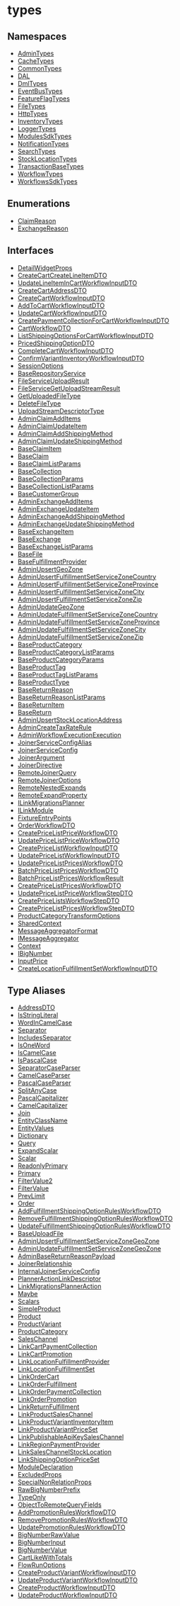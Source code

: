 
# types

## Namespaces

- [AdminTypes](../../types/types.AdminTypes/page.mdx)
- [CacheTypes](../../types/types.CacheTypes/page.mdx)
- [CommonTypes](../../types/types.CommonTypes/page.mdx)
- [DAL](../../types/types.DAL/page.mdx)
- [DmlTypes](../../types/types.DmlTypes/page.mdx)
- [EventBusTypes](../../types/types.EventBusTypes/page.mdx)
- [FeatureFlagTypes](../../types/types.FeatureFlagTypes/page.mdx)
- [FileTypes](../../types/types.FileTypes/page.mdx)
- [HttpTypes](../../types/types.HttpTypes/page.mdx)
- [InventoryTypes](../../types/types.InventoryTypes/page.mdx)
- [LoggerTypes](../../types/types.LoggerTypes/page.mdx)
- [ModulesSdkTypes](../../types/types.ModulesSdkTypes/page.mdx)
- [NotificationTypes](../../types/types.NotificationTypes/page.mdx)
- [SearchTypes](../../types/types.SearchTypes/page.mdx)
- [StockLocationTypes](../../types/types.StockLocationTypes/page.mdx)
- [TransactionBaseTypes](../../types/types.TransactionBaseTypes/page.mdx)
- [WorkflowTypes](../../types/types.WorkflowTypes/page.mdx)
- [WorkflowsSdkTypes](../../types/types.WorkflowsSdkTypes/page.mdx)

## Enumerations

- [ClaimReason](../../types/enums/types.ClaimReason/page.mdx)
- [ExchangeReason](../../types/enums/types.ExchangeReason/page.mdx)

## Interfaces

- [DetailWidgetProps](../../types/interfaces/types.DetailWidgetProps/page.mdx)
- [CreateCartCreateLineItemDTO](../../types/interfaces/types.CreateCartCreateLineItemDTO/page.mdx)
- [UpdateLineItemInCartWorkflowInputDTO](../../types/interfaces/types.UpdateLineItemInCartWorkflowInputDTO/page.mdx)
- [CreateCartAddressDTO](../../types/interfaces/types.CreateCartAddressDTO/page.mdx)
- [CreateCartWorkflowInputDTO](../../types/interfaces/types.CreateCartWorkflowInputDTO/page.mdx)
- [AddToCartWorkflowInputDTO](../../types/interfaces/types.AddToCartWorkflowInputDTO/page.mdx)
- [UpdateCartWorkflowInputDTO](../../types/interfaces/types.UpdateCartWorkflowInputDTO/page.mdx)
- [CreatePaymentCollectionForCartWorkflowInputDTO](../../types/interfaces/types.CreatePaymentCollectionForCartWorkflowInputDTO/page.mdx)
- [CartWorkflowDTO](../../types/interfaces/types.CartWorkflowDTO/page.mdx)
- [ListShippingOptionsForCartWorkflowInputDTO](../../types/interfaces/types.ListShippingOptionsForCartWorkflowInputDTO/page.mdx)
- [PricedShippingOptionDTO](../../types/interfaces/types.PricedShippingOptionDTO/page.mdx)
- [CompleteCartWorkflowInputDTO](../../types/interfaces/types.CompleteCartWorkflowInputDTO/page.mdx)
- [ConfirmVariantInventoryWorkflowInputDTO](../../types/interfaces/types.ConfirmVariantInventoryWorkflowInputDTO/page.mdx)
- [SessionOptions](../../types/interfaces/types.SessionOptions/page.mdx)
- [BaseRepositoryService](../../types/interfaces/types.BaseRepositoryService/page.mdx)
- [FileServiceUploadResult](../../types/interfaces/types.FileServiceUploadResult/page.mdx)
- [FileServiceGetUploadStreamResult](../../types/interfaces/types.FileServiceGetUploadStreamResult/page.mdx)
- [GetUploadedFileType](../../types/interfaces/types.GetUploadedFileType/page.mdx)
- [DeleteFileType](../../types/interfaces/types.DeleteFileType/page.mdx)
- [UploadStreamDescriptorType](../../types/interfaces/types.UploadStreamDescriptorType/page.mdx)
- [AdminClaimAddItems](../../types/interfaces/types.AdminClaimAddItems/page.mdx)
- [AdminClaimUpdateItem](../../types/interfaces/types.AdminClaimUpdateItem/page.mdx)
- [AdminClaimAddShippingMethod](../../types/interfaces/types.AdminClaimAddShippingMethod/page.mdx)
- [AdminClaimUpdateShippingMethod](../../types/interfaces/types.AdminClaimUpdateShippingMethod/page.mdx)
- [BaseClaimItem](../../types/interfaces/types.BaseClaimItem/page.mdx)
- [BaseClaim](../../types/interfaces/types.BaseClaim/page.mdx)
- [BaseClaimListParams](../../types/interfaces/types.BaseClaimListParams/page.mdx)
- [BaseCollection](../../types/interfaces/types.BaseCollection/page.mdx)
- [BaseCollectionParams](../../types/interfaces/types.BaseCollectionParams/page.mdx)
- [BaseCollectionListParams](../../types/interfaces/types.BaseCollectionListParams/page.mdx)
- [BaseCustomerGroup](../../types/interfaces/types.BaseCustomerGroup/page.mdx)
- [AdminExchangeAddItems](../../types/interfaces/types.AdminExchangeAddItems/page.mdx)
- [AdminExchangeUpdateItem](../../types/interfaces/types.AdminExchangeUpdateItem/page.mdx)
- [AdminExchangeAddShippingMethod](../../types/interfaces/types.AdminExchangeAddShippingMethod/page.mdx)
- [AdminExchangeUpdateShippingMethod](../../types/interfaces/types.AdminExchangeUpdateShippingMethod/page.mdx)
- [BaseExchangeItem](../../types/interfaces/types.BaseExchangeItem/page.mdx)
- [BaseExchange](../../types/interfaces/types.BaseExchange/page.mdx)
- [BaseExchangeListParams](../../types/interfaces/types.BaseExchangeListParams/page.mdx)
- [BaseFile](../../types/interfaces/types.BaseFile/page.mdx)
- [BaseFulfillmentProvider](../../types/interfaces/types.BaseFulfillmentProvider/page.mdx)
- [AdminUpsertGeoZone](../../types/interfaces/types.AdminUpsertGeoZone/page.mdx)
- [AdminUpsertFulfillmentSetServiceZoneCountry](../../types/interfaces/types.AdminUpsertFulfillmentSetServiceZoneCountry/page.mdx)
- [AdminUpsertFulfillmentSetServiceZoneProvince](../../types/interfaces/types.AdminUpsertFulfillmentSetServiceZoneProvince/page.mdx)
- [AdminUpsertFulfillmentSetServiceZoneCity](../../types/interfaces/types.AdminUpsertFulfillmentSetServiceZoneCity/page.mdx)
- [AdminUpsertFulfillmentSetServiceZoneZip](../../types/interfaces/types.AdminUpsertFulfillmentSetServiceZoneZip/page.mdx)
- [AdminUpdateGeoZone](../../types/interfaces/types.AdminUpdateGeoZone/page.mdx)
- [AdminUpdateFulfillmentSetServiceZoneCountry](../../types/interfaces/types.AdminUpdateFulfillmentSetServiceZoneCountry/page.mdx)
- [AdminUpdateFulfillmentSetServiceZoneProvince](../../types/interfaces/types.AdminUpdateFulfillmentSetServiceZoneProvince/page.mdx)
- [AdminUpdateFulfillmentSetServiceZoneCity](../../types/interfaces/types.AdminUpdateFulfillmentSetServiceZoneCity/page.mdx)
- [AdminUpdateFulfillmentSetServiceZoneZip](../../types/interfaces/types.AdminUpdateFulfillmentSetServiceZoneZip/page.mdx)
- [BaseProductCategory](../../types/interfaces/types.BaseProductCategory/page.mdx)
- [BaseProductCategoryListParams](../../types/interfaces/types.BaseProductCategoryListParams/page.mdx)
- [BaseProductCategoryParams](../../types/interfaces/types.BaseProductCategoryParams/page.mdx)
- [BaseProductTag](../../types/interfaces/types.BaseProductTag/page.mdx)
- [BaseProductTagListParams](../../types/interfaces/types.BaseProductTagListParams/page.mdx)
- [BaseProductType](../../types/interfaces/types.BaseProductType/page.mdx)
- [BaseReturnReason](../../types/interfaces/types.BaseReturnReason/page.mdx)
- [BaseReturnReasonListParams](../../types/interfaces/types.BaseReturnReasonListParams/page.mdx)
- [BaseReturnItem](../../types/interfaces/types.BaseReturnItem/page.mdx)
- [BaseReturn](../../types/interfaces/types.BaseReturn/page.mdx)
- [AdminUpsertStockLocationAddress](../../types/interfaces/types.AdminUpsertStockLocationAddress/page.mdx)
- [AdminCreateTaxRateRule](../../types/interfaces/types.AdminCreateTaxRateRule/page.mdx)
- [AdminWorkflowExecutionExecution](../../types/interfaces/types.AdminWorkflowExecutionExecution/page.mdx)
- [JoinerServiceConfigAlias](../../types/interfaces/types.JoinerServiceConfigAlias/page.mdx)
- [JoinerServiceConfig](../../types/interfaces/types.JoinerServiceConfig/page.mdx)
- [JoinerArgument](../../types/interfaces/types.JoinerArgument/page.mdx)
- [JoinerDirective](../../types/interfaces/types.JoinerDirective/page.mdx)
- [RemoteJoinerQuery](../../types/interfaces/types.RemoteJoinerQuery/page.mdx)
- [RemoteJoinerOptions](../../types/interfaces/types.RemoteJoinerOptions/page.mdx)
- [RemoteNestedExpands](../../types/interfaces/types.RemoteNestedExpands/page.mdx)
- [RemoteExpandProperty](../../types/interfaces/types.RemoteExpandProperty/page.mdx)
- [ILinkMigrationsPlanner](../../types/interfaces/types.ILinkMigrationsPlanner/page.mdx)
- [ILinkModule](../../types/interfaces/types.ILinkModule/page.mdx)
- [FixtureEntryPoints](../../types/interfaces/types.FixtureEntryPoints/page.mdx)
- [OrderWorkflowDTO](../../types/interfaces/types.OrderWorkflowDTO/page.mdx)
- [CreatePriceListPriceWorkflowDTO](../../types/interfaces/types.CreatePriceListPriceWorkflowDTO/page.mdx)
- [UpdatePriceListPriceWorkflowDTO](../../types/interfaces/types.UpdatePriceListPriceWorkflowDTO/page.mdx)
- [CreatePriceListWorkflowInputDTO](../../types/interfaces/types.CreatePriceListWorkflowInputDTO/page.mdx)
- [UpdatePriceListWorkflowInputDTO](../../types/interfaces/types.UpdatePriceListWorkflowInputDTO/page.mdx)
- [UpdatePriceListPricesWorkflowDTO](../../types/interfaces/types.UpdatePriceListPricesWorkflowDTO/page.mdx)
- [BatchPriceListPricesWorkflowDTO](../../types/interfaces/types.BatchPriceListPricesWorkflowDTO/page.mdx)
- [BatchPriceListPricesWorkflowResult](../../types/interfaces/types.BatchPriceListPricesWorkflowResult/page.mdx)
- [CreatePriceListPricesWorkflowDTO](../../types/interfaces/types.CreatePriceListPricesWorkflowDTO/page.mdx)
- [UpdatePriceListPriceWorkflowStepDTO](../../types/interfaces/types.UpdatePriceListPriceWorkflowStepDTO/page.mdx)
- [CreatePriceListsWorkflowStepDTO](../../types/interfaces/types.CreatePriceListsWorkflowStepDTO/page.mdx)
- [CreatePriceListPricesWorkflowStepDTO](../../types/interfaces/types.CreatePriceListPricesWorkflowStepDTO/page.mdx)
- [ProductCategoryTransformOptions](../../types/interfaces/types.ProductCategoryTransformOptions/page.mdx)
- [SharedContext](../../types/interfaces/types.SharedContext/page.mdx)
- [MessageAggregatorFormat](../../types/interfaces/types.MessageAggregatorFormat/page.mdx)
- [IMessageAggregator](../../types/interfaces/types.IMessageAggregator/page.mdx)
- [Context](../../types/interfaces/types.Context/page.mdx)
- [IBigNumber](../../types/interfaces/types.IBigNumber/page.mdx)
- [InputPrice](../../types/interfaces/types.InputPrice/page.mdx)
- [CreateLocationFulfillmentSetWorkflowInputDTO](../../types/interfaces/types.CreateLocationFulfillmentSetWorkflowInputDTO/page.mdx)

## Type Aliases

- [AddressDTO](../../types/types/types.AddressDTO/page.mdx)
- [IsStringLiteral](../../types/types/types.IsStringLiteral/page.mdx)
- [WordInCamelCase](../../types/types/types.WordInCamelCase/page.mdx)
- [Separator](../../types/types/types.Separator/page.mdx)
- [IncludesSeparator](../../types/types/types.IncludesSeparator/page.mdx)
- [IsOneWord](../../types/types/types.IsOneWord/page.mdx)
- [IsCamelCase](../../types/types/types.IsCamelCase/page.mdx)
- [IsPascalCase](../../types/types/types.IsPascalCase/page.mdx)
- [SeparatorCaseParser](../../types/types/types.SeparatorCaseParser/page.mdx)
- [CamelCaseParser](../../types/types/types.CamelCaseParser/page.mdx)
- [PascalCaseParser](../../types/types/types.PascalCaseParser/page.mdx)
- [SplitAnyCase](../../types/types/types.SplitAnyCase/page.mdx)
- [PascalCapitalizer](../../types/types/types.PascalCapitalizer/page.mdx)
- [CamelCapitalizer](../../types/types/types.CamelCapitalizer/page.mdx)
- [Join](../../types/types/types.Join/page.mdx)
- [EntityClassName](../../types/types/types.EntityClassName/page.mdx)
- [EntityValues](../../types/types/types.EntityValues/page.mdx)
- [Dictionary](../../types/types/types.Dictionary/page.mdx)
- [Query](../../types/types/types.Query/page.mdx)
- [ExpandScalar](../../types/types/types.ExpandScalar/page.mdx)
- [Scalar](../../types/types/types.Scalar/page.mdx)
- [ReadonlyPrimary](../../types/types/types.ReadonlyPrimary/page.mdx)
- [Primary](../../types/types/types.Primary/page.mdx)
- [FilterValue2](../../types/types/types.FilterValue2/page.mdx)
- [FilterValue](../../types/types/types.FilterValue/page.mdx)
- [PrevLimit](../../types/types/types.PrevLimit/page.mdx)
- [Order](../../types/types/types.Order/page.mdx)
- [AddFulfillmentShippingOptionRulesWorkflowDTO](../../types/types/types.AddFulfillmentShippingOptionRulesWorkflowDTO/page.mdx)
- [RemoveFulfillmentShippingOptionRulesWorkflowDTO](../../types/types/types.RemoveFulfillmentShippingOptionRulesWorkflowDTO/page.mdx)
- [UpdateFulfillmentShippingOptionRulesWorkflowDTO](../../types/types/types.UpdateFulfillmentShippingOptionRulesWorkflowDTO/page.mdx)
- [BaseUploadFile](../../types/types/types.BaseUploadFile/page.mdx)
- [AdminUpsertFulfillmentSetServiceZoneGeoZone](../../types/types/types.AdminUpsertFulfillmentSetServiceZoneGeoZone/page.mdx)
- [AdminUpdateFulfillmentSetServiceZoneGeoZone](../../types/types/types.AdminUpdateFulfillmentSetServiceZoneGeoZone/page.mdx)
- [AdminBaseReturnReasonPayload](../../types/types/types.AdminBaseReturnReasonPayload/page.mdx)
- [JoinerRelationship](../../types/types/types.JoinerRelationship/page.mdx)
- [InternalJoinerServiceConfig](../../types/types/types.InternalJoinerServiceConfig/page.mdx)
- [PlannerActionLinkDescriptor](../../types/types/types.PlannerActionLinkDescriptor/page.mdx)
- [LinkMigrationsPlannerAction](../../types/types/types.LinkMigrationsPlannerAction/page.mdx)
- [Maybe](../../types/types/types.Maybe/page.mdx)
- [Scalars](../../types/types/types.Scalars/page.mdx)
- [SimpleProduct](../../types/types/types.SimpleProduct/page.mdx)
- [Product](../../types/types/types.Product/page.mdx)
- [ProductVariant](../../types/types/types.ProductVariant/page.mdx)
- [ProductCategory](../../types/types/types.ProductCategory/page.mdx)
- [SalesChannel](../../types/types/types.SalesChannel/page.mdx)
- [LinkCartPaymentCollection](../../types/types/types.LinkCartPaymentCollection/page.mdx)
- [LinkCartPromotion](../../types/types/types.LinkCartPromotion/page.mdx)
- [LinkLocationFulfillmentProvider](../../types/types/types.LinkLocationFulfillmentProvider/page.mdx)
- [LinkLocationFulfillmentSet](../../types/types/types.LinkLocationFulfillmentSet/page.mdx)
- [LinkOrderCart](../../types/types/types.LinkOrderCart/page.mdx)
- [LinkOrderFulfillment](../../types/types/types.LinkOrderFulfillment/page.mdx)
- [LinkOrderPaymentCollection](../../types/types/types.LinkOrderPaymentCollection/page.mdx)
- [LinkOrderPromotion](../../types/types/types.LinkOrderPromotion/page.mdx)
- [LinkReturnFulfillment](../../types/types/types.LinkReturnFulfillment/page.mdx)
- [LinkProductSalesChannel](../../types/types/types.LinkProductSalesChannel/page.mdx)
- [LinkProductVariantInventoryItem](../../types/types/types.LinkProductVariantInventoryItem/page.mdx)
- [LinkProductVariantPriceSet](../../types/types/types.LinkProductVariantPriceSet/page.mdx)
- [LinkPublishableApiKeySalesChannel](../../types/types/types.LinkPublishableApiKeySalesChannel/page.mdx)
- [LinkRegionPaymentProvider](../../types/types/types.LinkRegionPaymentProvider/page.mdx)
- [LinkSalesChannelStockLocation](../../types/types/types.LinkSalesChannelStockLocation/page.mdx)
- [LinkShippingOptionPriceSet](../../types/types/types.LinkShippingOptionPriceSet/page.mdx)
- [ModuleDeclaration](../../types/types/types.ModuleDeclaration/page.mdx)
- [ExcludedProps](../../types/types/types.ExcludedProps/page.mdx)
- [SpecialNonRelationProps](../../types/types/types.SpecialNonRelationProps/page.mdx)
- [RawBigNumberPrefix](../../types/types/types.RawBigNumberPrefix/page.mdx)
- [TypeOnly](../../types/types/types.TypeOnly/page.mdx)
- [ObjectToRemoteQueryFields](../../types/types/types.ObjectToRemoteQueryFields/page.mdx)
- [AddPromotionRulesWorkflowDTO](../../types/types/types.AddPromotionRulesWorkflowDTO/page.mdx)
- [RemovePromotionRulesWorkflowDTO](../../types/types/types.RemovePromotionRulesWorkflowDTO/page.mdx)
- [UpdatePromotionRulesWorkflowDTO](../../types/types/types.UpdatePromotionRulesWorkflowDTO/page.mdx)
- [BigNumberRawValue](../../types/types/types.BigNumberRawValue/page.mdx)
- [BigNumberInput](../../types/types/types.BigNumberInput/page.mdx)
- [BigNumberValue](../../types/types/types.BigNumberValue/page.mdx)
- [CartLikeWithTotals](../../types/types/types.CartLikeWithTotals/page.mdx)
- [FlowRunOptions](../../types/types/types.FlowRunOptions/page.mdx)
- [CreateProductVariantWorkflowInputDTO](../../types/types/types.CreateProductVariantWorkflowInputDTO/page.mdx)
- [UpdateProductVariantWorkflowInputDTO](../../types/types/types.UpdateProductVariantWorkflowInputDTO/page.mdx)
- [CreateProductWorkflowInputDTO](../../types/types/types.CreateProductWorkflowInputDTO/page.mdx)
- [UpdateProductWorkflowInputDTO](../../types/types/types.UpdateProductWorkflowInputDTO/page.mdx)
